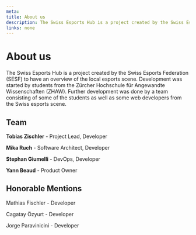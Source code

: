 ```yaml
---
meta:
title: About us
description: The Swiss Esports Hub is a project created by the Swiss Esports Federation to have a overview of the local esports scene.
links: none
---
```




# About us
The Swiss Esports Hub is a project created by the Swiss Esports Federation (SESF) to have an overview of the local esports scene.
Development was started by students from the Zürcher Hochschule für Angewandte Wissenschaften (ZHAW). Further development was done
by a team consisting of some of the students as well as some web developers from the Swiss esports scene.

## Team
**Tobias Zischler** - Project Lead, Developer

**Mika Ruch** - Software Architect, Developer

**Stephan Giumelli** - DevOps, Developer

**Yann Beaud** - Product Owner


## Honorable Mentions
Mathias Fischler - Developer

Cagatay Özyurt - Developer

Jorge Paravinicini - Developer

